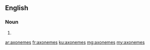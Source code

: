 ==English==

===Noun===
{{head|en|noun plural form}}

# {{plural of|axoneme|lang=en}}

[[ar:axonemes]]
[[fr:axonemes]]
[[ku:axonemes]]
[[mg:axonemes]]
[[my:axonemes]]
